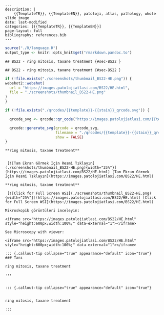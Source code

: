 

```comment
---
description: |
    {{TemplateTR}}, {{TemplateEN}}, patoloji, atlas, pathology, whole slide image
date: last-modified
categories: [{{TemplateTR}}, {{TemplateEN}}]
page-layout: full
bibliography: references.bib
---
```






```r
source("./R/language.R")
output_type <- knitr::opts_knit$get("rmarkdown.pandoc.to")
```


```asis
## BS22 - ring mitosis, taxane treatment {#sec-BS22 }
```


```asis
## BS22 - ring mitosis, taxane treatment {#sec-BS22 }
```






```r
if (!file.exists("./screenshots/thumbnail_BS22-HE.png")) {
webshot2::webshot(
  url = "https://images.patolojiatlasi.com/BS22/HE.html",
  file = "./screenshots/thumbnail_BS22-HE.png"
)
}
```




```r
if (!file.exists("./qrcodes/{{template}}-{{stain}}_qrcode.svg")) {

  qrcode_svg <- qrcode::qr_code("https://images.patolojiatlasi.com/{{template}}/{{stain}}.html")

  qrcode::generate_svg(qrcode = qrcode_svg,
                       filename = "./qrcodes/{{template}}-{{stain}}_qrcode.svg",
                       show = FALSE)
}
```




 















 






:::: {.content-hidden when-format="pdf"}





::::





:::: {.content-visible when-format="pdf"}






::::




:::: {.content-hidden when-format="pdf"}





::::





:::: {.content-visible when-format="pdf"}






::::














```asis

**ring mitosis, taxane treatment**


 [![Tam Ekran Görmek İçin Resmi Tıklayın](./screenshots/thumbnail_BS22-HE.png){width="25%"}](https://images.patolojiatlasi.com/BS22/HE.html) [Tam Ekran Görmek İçin Resmi Tıklayın](https://images.patolojiatlasi.com/BS22/HE.html)
```

```asis

**ring mitosis, taxane treatment**

 [![Click for Full Screen WSI](./screenshots/thumbnail_BS22-HE.png){width="25%"}](https://images.patolojiatlasi.com/BS22/HE.html) [Click for Full Screen WSI](https://images.patolojiatlasi.com/BS22/HE.html)

```









 






:::: {.content-hidden when-format="pdf"}





::::





:::: {.content-visible when-format="pdf"}






::::




:::: {.content-hidden when-format="pdf"}





::::





:::: {.content-visible when-format="pdf"}






::::
























```asis
Mikroskopik görüntüleri inceleyin:

<iframe src="https://images.patolojiatlasi.com/BS22/HE.html" style="height:600px;width:100%;" data-external="1"></iframe>

```





```asis

See Microscopy with viewer:

<iframe src="https://images.patolojiatlasi.com/BS22/HE.html" style="height:600px;width:100%;" data-external="1"></iframe>

```













 






:::: {.content-hidden when-format="pdf"}





::::





:::: {.content-visible when-format="pdf"}






::::




:::: {.content-hidden when-format="pdf"}





::::





:::: {.content-visible when-format="pdf"}






::::














```asis


::: {.callout-tip collapse="true" appearance="default" icon="true"}
### Tanı

ring mitosis, taxane treatment

:::


```


```asis


::: {.callout-tip collapse="true" appearance="default" icon="true"}


ring mitosis, taxane treatment

:::

```






















